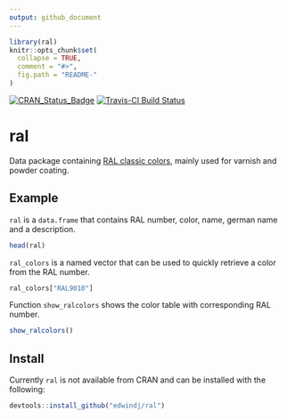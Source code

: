 ```yaml
---
output: github_document
---
```


<!-- README.md is generated from README.Rmd. Please edit that file -->

```r
library(ral)
knitr::opts_chunk$set(
  collapse = TRUE,
  comment = "#>",
  fig.path = "README-"
)
```

[![CRAN_Status_Badge](http://www.r-pkg.org/badges/version/ral)](https://cran.r-project.org/package=ral)
[![Travis-CI Build Status](https://travis-ci.org/edwindj/ral.svg?branch=master)](https://travis-ci.org/edwindj/ral)

# ral

Data package containing [RAL classic colors](https://en.wikipedia.org/wiki/RAL_colour_standard), mainly used for varnish and powder coating.

## Example

`ral` is a `data.frame` that contains RAL number, color, name, german name and a description.
```r
head(ral)
```

`ral_colors` is a named vector that can be used to quickly retrieve a color from the RAL number.

```r
ral_colors["RAL9010"]
```

Function `show_ralcolors` shows the color table with corresponding RAL number.
```r
show_ralcolors()
```


##  Install

Currently `ral` is not available from CRAN and can be installed with the following:

```R
devtools::install_github("edwindj/ral")
```
